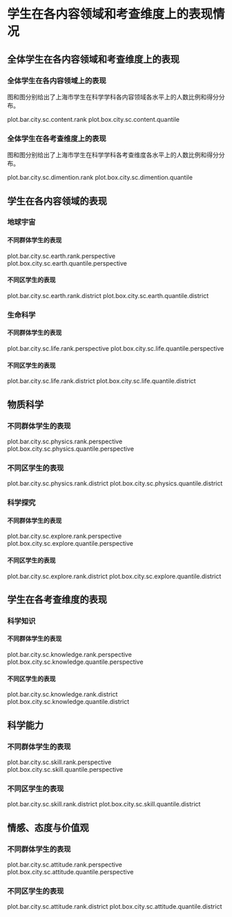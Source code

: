 <!-- chapter dimention -->

\mytext

# 学生在各内容领域和考查维度上的表现情况

## 全体学生在各内容领域和考查维度上的表现

### 全体学生在各内容领域上的表现

图\ref{fig: `r gio.R$GetPlotTitle("plot.bar.city.sc.content.rank")`}和图\ref{fig: `r gio.R$GetPlotTitle("plot.box.city.sc.content.quantile")`}分别给出了上海市学生在科学学科各内容领域各水平上的人数比例和得分分布。

plot.bar.city.sc.content.rank
plot.box.city.sc.content.quantile


### 全体学生在各考查维度上的表现

图\ref{fig: `r gio.R$GetPlotTitle("plot.bar.city.sc.dimention.rank")`}和图\ref{fig: `r gio.R$GetPlotTitle("plot.box.city.sc.dimention.quantile")`}分别给出了上海市学生在科学学科各考查维度各水平上的人数比例和得分分布。

plot.bar.city.sc.dimention.rank
plot.box.city.sc.dimention.quantile


## 学生在各内容领域的表现

### 地球宇宙

#### 不同群体学生的表现

plot.bar.city.sc.earth.rank.perspective
plot.box.city.sc.earth.quantile.perspective

#### 不同区学生的表现

plot.bar.city.sc.earth.rank.district
plot.box.city.sc.earth.quantile.district

### 生命科学

#### 不同群体学生的表现

plot.bar.city.sc.life.rank.perspective
plot.box.city.sc.life.quantile.perspective


#### 不同区学生的表现

plot.bar.city.sc.life.rank.district
plot.box.city.sc.life.quantile.district

## 物质科学

### 不同群体学生的表现

plot.bar.city.sc.physics.rank.perspective
plot.box.city.sc.physics.quantile.perspective

### 不同区学生的表现

plot.bar.city.sc.physics.rank.district
plot.box.city.sc.physics.quantile.district

### 科学探究

#### 不同群体学生的表现

plot.bar.city.sc.explore.rank.perspective
plot.box.city.sc.explore.quantile.perspective

#### 不同区学生的表现

plot.bar.city.sc.explore.rank.district
plot.box.city.sc.explore.quantile.district

## 学生在各考查维度的表现

### 科学知识

#### 不同群体学生的表现

plot.bar.city.sc.knowledge.rank.perspective
plot.box.city.sc.knowledge.quantile.perspective

#### 不同区学生的表现

plot.bar.city.sc.knowledge.rank.district
plot.box.city.sc.knowledge.quantile.district

## 科学能力

### 不同群体学生的表现

plot.bar.city.sc.skill.rank.perspective
plot.box.city.sc.skill.quantile.perspective

### 不同区学生的表现

plot.bar.city.sc.skill.rank.district
plot.box.city.sc.skill.quantile.district

## 情感、态度与价值观

### 不同群体学生的表现

plot.bar.city.sc.attitude.rank.perspective
plot.box.city.sc.attitude.quantile.perspective


### 不同区学生的表现

plot.bar.city.sc.attitude.rank.district
plot.box.city.sc.attitude.quantile.district

<!-- end of chapter dimention -->

